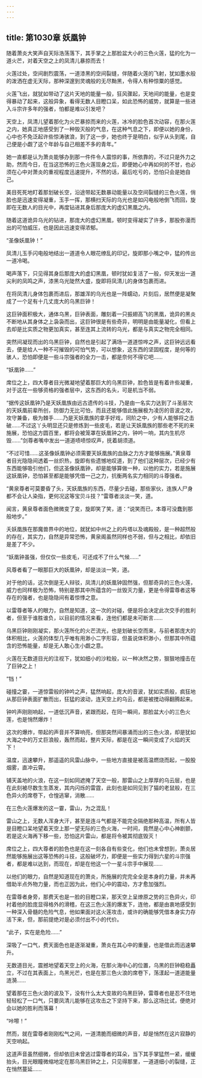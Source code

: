 ```yaml
---
---
---
```

title: 第1030章 妖凰钟
---



随着萧炎大笑声自天际浩荡落下，其手掌之上那脸盆大小的三色火莲，猛的化为一道火芒，对着天空之上的凤清儿暴掠而去！

火莲过处，空间剧烈震荡，一道漆黑的空间裂缝，伴随着火莲的飞射，犹如墨水般的泼洒在虚无天际，那种深邃到灵魂般的无尽黝黑，令得人有种惊粟的感觉。

火莲飞出，就犹如带动了这片天地的能量一般，狂风骤起，天地间的能量，也是变得暴动了起来，这般异象，看得无数人目瞪口呆，如此恐怖的威势，就算是一些进入斗宗许多年的强者，怕都是难以引发吧？

天空上，凤清儿望着那化为火芒暴掠而来的火莲，冰冷的脸色首次动容，在那火莲之内，她真正地感受到了一种毁灭般的气息，在这种气息之下，即便以她的身份，心中也不免泛起许些惊涛骇浪，到了这一步，她也终于是明白，似乎从头到尾，自己便是小觑了这个年龄与自己相差不多的青年。”

她一直都是认为萧炎能够办到那一件件令人震惊的事，所依靠的，不过只是外力之助，然而今日，在当这恐怖的三色火莲现身之后，即便她心中再如何的不甘，也必须在心中对萧炎的重视程度迅速提升，不然的话，最后吃亏的，恐怕只会是她自己。

美目死死地盯着那划破长空，沿途带起无数暴动能量以及空间裂缝的三色火莲，俏脸也是迅速变得凝重，玉手一挥，那横扫天际的乌光也是如闪电般地倒飞而回，旋即在无数人的目光中，再度钻进其身后那庞大的虚幻黑凰之内。

随着这道诡异乌光的钻进，那庞大的虚幻黑凰，顿时变得凝实了许多，那股弥漫而出的可怕威压，也是因此迅速变得浓郁。

“圣像妖凰钟！”

凤清儿玉手闪电般地结出一道道令人眼花缭乱的印记，旋即那小嘴之中，猛的传出一道冷喝。

喝声落下，只见得其身后那庞大的虚幻黑凰，顿时犹如复活了一般，仰天发出一道尖利的凤鸣之声，漆黑乌光陡然大盛，旋即将凤清儿的身体包裹而进。

在将凤清儿身体包裹而进后，那雄浑的乌光也是一阵蠕动，片刻后，居然便是凝聚成了一个足有十几丈庞大的乌黑巨钟！

这巨钟面积极大，通体乌黑，巨钟表面，雕刻着一只振翅高飞的黑凰，诡异的黑炎不断地从其身体之上袅袅而出，这巨钟很是有些奇异，明明是由能量凝化，但看上去却是比实质之物更加真实，甚至连其上流转的乌光，都是与真实之物完全相同。

突然间凝现而出的乌黑巨钟，自然也是引起了满场一道道惊哗之声，这巨钟远远看去，便是给人一种不可摧毁的可怕气势，可以想象，这东西的坚固程度，是何等的骇人，恐怕即便是一些斗宗强者的全力一击，都是奈何不得它吧……

“妖凰钟……”

席位之上，四大尊者目光微凝地望着那巨大的乌黑巨钟，脸色皆是有着许些凝重，对于这在一些够资格的强者层中，这东西的名头，可是机当不弱。

“据传这妖凰钟乃是天妖凰族由远古遗传的斗技，乃是由一名实力达到了斗圣层次的天妖凰前辈所创，防御力无比可怕，而且还能够借此施展极为凌厉的音波之攻，攻守兼备，极为棘手……乃是天妖凰族的拿手好戏，同阶之中，少有人能够将之击破……不过这丫头明显还只是修炼到一些皮毛，若是让天妖凰族的那些老不死的来施展，恐怕这方圆百里，都将会被笼罩在妖凰钟之内，钟吟一响，其内生机尽毁……”剑尊者嘴中发出一道道啧啧惊叹声，抚着胡须道。

“不过可惜……这圣像妖凰钟必须需要天妖凰族的血脉之力方才能够施展。”黄泉尊者目光隐隐间透着一丝炽热，旋即有些遗憾地叹道，到了他们这种层次，已经少有东西能够吸引他们，但这圣像妖凰钟，却是能够算做一种，以他的实力，若是施展这妖凰钟，恐怕甚至都是能够凭借一己之力，抗衡两名实力相同的斗尊强者。

“黄泉尊者可莫要昏了头，天妖凰族的东西，尽量少去碰，那些家伙，连族人尸身都不会让人染指，更何况这等宝贝斗技？”雷尊者淡淡一笑，道。

闻言，黄泉尊者面色微微变了变，旋即笑了笑，道：“说笑而已，本尊可没蠢到那般地步。”

夭妖凰族在那魔兽界中的地位，就犹如中州之上的丹塔以及魂殿般，是一种超然般的存在，其实力，自然是异常恐怖，黄泉阁虽然同样也不弱，但与之相比，却依旧是差了不少。

“妖凰钟虽强，但仅仅一些皮毛，可还成不了什么气候……”

风尊者看了一眼那巨大的妖凰钟，却是淡淡一笑，道。

对于他的话，这次倒是无人辩驳，凤清儿的妖凰钟固然强，但那奇异的三色火莲，威力也同样极为恐怖，特别是那其中所蕴含的一丝毁灭力量，更是令得雷尊者这等存在的强者，也是隐隐间有着惊悸之意。

以雷尊者等人的眼力，自然是知道，这一次的对碰，便是将会决定此次交手的胜利者，但至于谁胜谁负，以目前的情况来看，连他们都是未可断言……

乌黑巨钟刚刚凝实，那火莲所化的火芒流光，也是划破长空而来，与前者那庞大的体积相比，火莲的体型几乎唯有用渺小二字形容，但虽说体积渺小，但那其中所蕴含的恐怖能量，却是无人敢心生小觑之意。

火莲在无数道目光的注视下，犹如细小的沙粒般，以一种决然之势，狠狠地撞击在了巨钟之上！

“铛！”

碰撞之霎，一道惊雷般的钟吟之声，猛然响起，庞大的音波，犹如实质般，疯狂地从那巨钟表面扩散而出，狂猛的波动，连天空上的乌云，都是被搅动得翻腾起来。

钟吟声刚刚响起，一道低沉声音，紧跟而起，在同一瞬间，那脸盆大小的三色火莲，也是悄然爆炸！

这次的爆炸，带起的声音并不算响亮，但那突然间暴涌而出的三色火浪，却是犹如大海之中的万丈巨浪般，轰然而起，整片天际，都是在这一瞬间变成了火焰的天下！

温度，迅速攀升，那遥遥的风雷山脉中，一些地方直接是被高温燃烧而起，一股股烟雾，直冲云霄。

铺天盖地的火浪，在这一刻如同遮掩了天空一般，那雷山之上厚厚的乌云层，也是在此刻被尽数生生蒸发，其内闪烁的雷霆，此刻也是如同见到了猫的老鼠般，在三色异火的席卷下，仓惶逃窜，消散……

在三色火莲爆发的这一霎，雷山，为之混乱！

雷山之上，无数人浑身大汗，甚至是连斗气都是不能完全隔绝那种高温，所有人皆是目瞪口呆地望着天空上那一望无际的三色火海，一时间，竟然是心中心神剧颤，若是这火海再下移一些，恐怕这片雷山，都是将令被其彻底毁灭！

席位之上，四大尊者的脸色也是在这一刻各自有些变化，他们也未曾想到，萧炎居然能够施展出这等恐怖的斗技，这般破坏力，即便是一些实力得到六星的斗宗强者，都是难以达到，而现在，却是在他这一个一星斗宗手中展现……

以他们的眼力，自然是知道现在的萧炎，所施展的完完全全是本身的力量，并未再借助半点外物力量，而也正因为此，他们心中的震动，方才愈加强烈。

在雷尊者身旁，那费天也是一脸的目瞪口呆，那天空上呈燎原之势的三色异火，印衬着他的脸庞显得格外的滑稽，在这三色火莲的爆发下，连他，都是由衷地感受到一种深入骨髓的危险气息，他如果面对这火莲攻击，或许的确能够凭借本身实力存活下来，但，那前提绝对是必须付出不小的代价。

“此子，实在是危险……”

深吸了一口气，费天面色也是逐渐凝重，萧炎在其心中的重量，也是借此而迅速攀升。

无数道目光，震撼地望着天空上的火海，在那火海中心的位置，乌黑的巨钟稳稳矗立，不过在其表面上，鸟黑光芒，也是在那三色火浪的席卷下，荡漾起一道道能量涟漪……

望着那在三色火浪的波及下，没有什么太大变故的乌黑巨钟，雷尊者也是忍不住地轻轻松了一口气，只要凤清儿能够在这攻击之下坚持下来，那么这场比试，便绝对会以她的胜利而落幕！

“咔嚓！”

然而，就在雷尊者刚刚松气之间，一道清脆而细微的声音，却是悄然在这片寂静的天空响起。

这道声音虽然细微，但却依旧未曾逃过雷尊者的耳朵，当下其手掌猛然一紧，缓缓抬头，目光眼瞳微缩地定在那乌黑巨钟之上，只见得那里，一道道细小的裂缝，正在悄然蔓延……